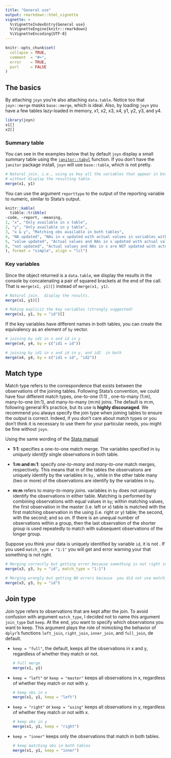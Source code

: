 ```yaml
---
title: "General use"
output: rmarkdown::html_vignette
vignette: >
  %\VignetteIndexEntry{General use}
  %\VignetteEngine{knitr::rmarkdown}
  %\VignetteEncoding{UTF-8}
---
```


```r
knitr::opts_chunk$set(
  collapse = TRUE,
  comment  = "#>", 
  error    = TRUE, 
  purl     = FALSE
)
```

## The basics

By attaching `joyn` you're also attaching `data.table`. Notice too that
`joyn::merge` masks `base::merge`, which is ideal. Also, by loading `joyn` you
have a few tables lazy-loaded in memory, x1, x2, x3, x4, y1, y2, y3, and y4.

```r
library(joyn)
x1[]
x2[]
```

### Summary table

You can see in the examples below that by default `joyn` display a small summary
table using the
[`janitor::tabyl`](https://sfirke.github.io/janitor/articles/tabyls.html)
function. If you don't have the `janitor` package install, `joyn` will use
`base::table`, which is not pretty.

```r
# Natural join. i.e., using as key all the variables that appear in both tables.
# without display the resulting table.
merge(x1, y1)
```

You can use the argument `reporttype` to the output of the reporting variable to
numeric, similar to Stata's output.

```r
knitr::kable(
  tibble::tribble(
~code, ~report, ~meaning,
1, "x", "Only available in x table",
2, "y", "Only available in y table",
3, "x & y", "Matching obs available in both tables",
4, "NA updated", "NAs in x updated with actual values in variables with same names in y",
5, "value updated", "Actual values and NAs in x updated with actual values in variables with same names in y",
6, "not updated", "Actual values and NAs in x are NOT updated with actual values in y"
), format = "simple", align = "lcl")
```

### Key variables

Since the object returned is a `data.table`, we display the results in the
console by concatenating a pair of squared brackets at the end of the call. That
is `merge(x1, y1)[]` instead of `merge(x1, y1)`.

```r
# Natural join.  display the results.
merge(x1, y1)[]

# Making explicit the key variables (strongly suggested)
merge(x1, y1, by = "id")[]
```

If the key variables have different names in both tables, you can create the
equivalency as an element of `by` vector.

```r
# joining by id1 in x and id in y
merge(x4, y4, by = c("id1 = id"))

# joining by id1 in x and id in y, and id2  in both
merge(x4, y4, by = c("id1 = id", "id2"))
```

## Match type

Match type refers to the correspondence that exists between the observations of
the joining tables. Following Stata's convention, we could have four different
match types, one-to-one (1:1) , one-to-many (1:m), many-to-one (m:1), and
many-to-many (m:m) joins. The default is m:m, following general R's practice,
but its use is **highly discouraged**. We recommend you always specify the join
type when joining tables to ensure the output is correct. Indeed, if you don't
care about match types or you don't think it is necessary to use them for your
particular needs, you might be fine without `joyn`.

Using the same wording of the [Stata
manual](https://www.stata.com/manuals/dmerge.pdf)

-   **1:1**: specifies a one-to-one match merge. The variables specified in `by`
    *uniquely identify* single observations in both table.

-   **1:m and m:1**: specify *one-to-many* and *many-to-one* match merges,
    respectively. This means that in of the tables the observations are uniquely
    identify by the variables in `by,` while in the other table many (two or
    more) of the observations are identify by the variables in `by`.

-   **m:m** refers to *many-to-many joins*. variables in `by` does not uniquely
    identify the observations in either table. Matching is performed by
    combining observations with equal values in `by`; within matching values,
    the first observation in the master (i.e. left or x) table is matched with
    the first matching observation in the using (i.e. right or y) table; the
    second, with the second; and so on. If there is an unequal number of
    observations within a group, then the last observation of the shorter group
    is used repeatedly to match with subsequent observations of the longer
    group.

Suppose you think your data is uniquely identified by variable `id`, it is not .
If you used `match_type = "1:1"` you will get and error warning your that
something is not right.

```r
# Merging correctly but getting error because something is not right in the data
merge(x3, y3, by = "id", match_type = "1:1")

# Merging wrongly but getting NO errors because  you did not use match_type
merge(x3, y3, by = "id")
```

## Join type

Join type refers to observations that are kept after the join. To avoid
confusion with argument `match_type`, I decided not to name this argument
`join_type` but `keep`. At the end, you want to specify which observations you
want to keep. This argument plays the role of mimicking the behavior of
`dplyr`'s functions `left_join`, `right_join`, `inner_join`, and `full_join`, de
default.

-   `keep = "full"`, the default, keeps all the observations in x and y,
    regardless of whether they match or not.

    ```r
    # Full merge
    merge(x1, y1)
    ```

-   `keep = "left"` or `keep = "master"` keeps all observations in x, regardless
    of whether they match or not with y.

    ```r
    # keep obs in x
    merge(x1, y1, keep = "left")
    ```

-   `keep = "right"` or `keep = "using"` keeps all observations in y, regardless
    of whether they match or not with x.

    ```r
    # keep obs in y
    merge(x1, y1, keep = "right")
    ```

-   `keep = "inner"` keeps only the observations that match in both tables.

    ```r
    # keep matching obs in both tables
    merge(x1, y1, keep = "inner")
    ```

